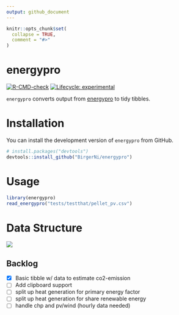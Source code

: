 ```yaml
---
output: github_document
---
```


<!-- README.md is generated from README.Rmd. Please edit that file -->

```r
knitr::opts_chunk$set(
  collapse = TRUE,
  comment = "#>"
)
```

# energypro

<!-- badges: start -->
[![R-CMD-check](https://github.com/BirgerNi/energypro/workflows/R-CMD-check/badge.svg)](https://github.com/BirgerNi/energypro/actions)
[![Lifecycle: experimental](https://img.shields.io/badge/lifecycle-experimental-orange.svg)](https://lifecycle.r-lib.org/articles/stages.html#experimental)
<!-- badges: end -->

`energypro` converts output from 
[energypro](https://www.emd-international.com/energypro/) to tidy tibbles.

# Installation

You can install the development version of `energypro` from GitHub.

```r
# install.packages("devtools")
devtools::install_github("BirgerNi/energypro")
```


# Usage

```r
library(energypro)
read_energypro("tests/testthat/pellet_pv.csv")
```


# Data Structure

![](man/figures/energy-flows.png)


## Backlog

* [x] Basic tibble w/ data to estimate co2-emission
* [ ] Add clipboard support
* [ ] split up heat generation for primary energy factor
* [ ] split up heat generation for share renewable energy
* [ ] handle chp and pv/wind (hourly data needed)
